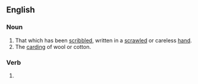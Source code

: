 ==English==

===Noun===
{{en-noun}}

# That which has been [[scribble]]d, written in a [[scrawled]] or careless [[hand]].
# The [[card]]ing of wool or cotton.

===Verb===
{{head|en|present participle}}

# {{present participle of|scribble|lang=en|nocat=1}}